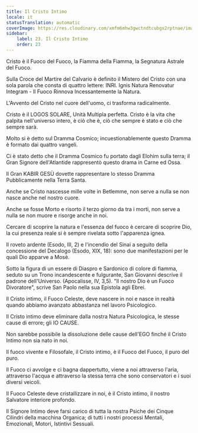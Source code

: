 ```yaml
---
title: Il Cristo Intimo
locale: it
statusTranslation: automatic
coverImage: https://res.cloudinary.com/xmfm6mhw3gwctndtcubgx2rptnae/image/upload/v1741354419/small_cover_la_gran_rebelion_28716e29d2.webp
sidebar:
    label: 23. Il Cristo Intimo
    order: 23
---
```

Cristo è il Fuoco del Fuoco, la Fiamma della Fiamma, la Segnatura Astrale del Fuoco.

Sulla Croce del Martire del Calvario è definito il Mistero del Cristo con una sola parola che consta di quattro lettere: INRI. Ignis Natura Renovatur Integram - Il Fuoco Rinnova Incessantemente la Natura.

L'Avvento del Cristo nel cuore dell'uomo, ci trasforma radicalmente.

Cristo è il LOGOS SOLARE, Unità Multipla perfetta. Cristo è la vita che palpita nell'universo intero, è ciò che è, ciò che sempre è stato e ciò che sempre sarà.

Molto si è detto sul Dramma Cosmico; incuestionablemente questo Dramma è formato dai quattro vangeli.

Ci è stato detto che il Dramma Cosmico fu portato dagli Elohim sulla terra; il Gran Signore dell'Atlantide rappresentò questo drama in Carne ed Ossa.

Il Gran KABIR GESÙ dovette rappresentare lo stesso Dramma Pubblicamente nella Terra Santa.

Anche se Cristo nascesse mille volte in Betlemme, non serve a nulla se non nasce anche nel nostro cuore.

Anche se fosse Morto e risorto il terzo giorno da tra i morti, non serve a nulla se non muore e risorge anche in noi.

Cercare di scoprire la natura e l'essenza del fuoco è cercare di scoprire Dio, la cui presenza reale si è sempre rivelata sotto l'apparenza ignea.

Il roveto ardente (Esodo, III, 2) e l'incendio del Sinai a seguito della concessione del Decalogo (Esodo, XIX, 18): sono due manifestazioni per le quali Dio apparve a Mosè.

Sotto la figura di un essere di Diaspro e Sardonico di colore di fiamma, seduto su un Trono incandescente e fulgurante, San Giovanni descrive il padrone dell'Universo. (Apocalisse, IV, 3,5). "Il nostro Dio è un Fuoco Divoratore", scrive San Paolo nella sua Epistola agli Ebrei.

Il Cristo intimo, il Fuoco Celeste, deve nascere in noi e nasce in realtà quando abbiamo avanzato abbastanza nel lavoro Psicologico.

Il Cristo intimo deve eliminare dalla nostra Natura Psicologica, le stesse cause di errore; gli IO CAUSE.

Non sarebbe possibile la dissoluzione delle cause dell'EGO finché il Cristo Intimo non sia nato in noi.

Il fuoco vivente e Filosofale, il Cristo intimo, è il Fuoco del Fuoco, il puro del puro.

Il Fuoco ci avvolge e ci bagna dappertutto, viene a noi attraverso l'aria, attraverso l'acqua e attraverso la stessa terra che sono conservatori e i suoi diversi veicoli.

Il Fuoco Celeste deve cristallizzare in noi, è il Cristo intimo, il nostro Salvatore interiore profondo.

Il Signore Intimo deve farsi carico di tutta la nostra Psiche dei Cinque Cilindri della macchina Organica; di tutti i nostri processi Mentali, Emozionali, Motori, Istintivi Sessuali.

